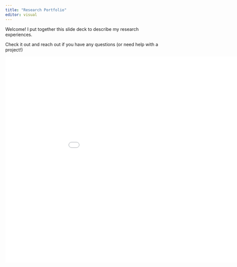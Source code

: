 ```yaml
---
title: "Research Portfolio"
editor: visual
---
```


Welcome! I put together this slide deck to describe my research experiences.

Check it out and reach out if you have any questions (or need help with a project!)

![](PDFs/JApplegate%20-%20Research%20Portfolio.pdf){fig-align="center" width="1000px" height="650px"}

